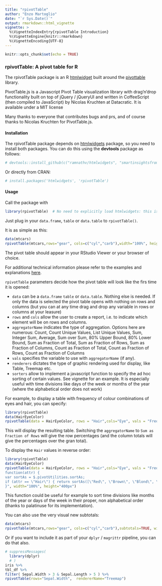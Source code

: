 ```yaml
---
title: "rpivotTable"
author: "Enzo Martoglio"
date: "`r Sys.Date()`"
output: rmarkdown::html_vignette
vignette: >
  %\VignetteIndexEntry{rpivotTable Introduction}
  %\VignetteEngine{knitr::rmarkdown}
  %\VignetteEncoding{UTF-8}
---
```


```r
knitr::opts_chunk$set(echo = TRUE)
```

### rpivotTable:  A pivot table for R

The rpivotTable package is an R [htmlwidget](http://htmlwidgets.org)  built around the [pivottable](http://nicolas.kruchten.com/pivottable/examples/)  library.

PivotTable.js is a Javascript Pivot Table visualization library with drag'n'drop functionality built on top of jQuery / jQueryUI and  written in CoffeeScript (then compiled to JavaScript) by Nicolas Kruchten at Datacratic. It is available under a MIT license

Many thanks to everyone that contributes bugs and prs, and of course thanks to Nicolas Kruchten for PivotTable.js.

#### Installation

The rpivotTable package depends on  [htmlwidgets](https://github.com/ramnathv/htmlwidgets) package, so you need to install both packages. You can do this using the **devtools** package as follows:

```r
# devtools::install_github(c("ramnathv/htmlwidgets", "smartinsightsfromdata/rpivotTable"))
```

Or directly from CRAN:

```r
# install.packages('htmlwidgets', 'rpivotTable')
```

#### Usage

Call the package with

```r
library(rpivotTable)  # No need to explicitly load htmlwidgets: this is done automatically
```

Just plug in your `data.frame`, `table` or `data.table` to `rpivotTable()`.

It is as simple as this:

```r
data(mtcars)
rpivotTable(mtcars,rows="gear", cols=c("cyl","carb"),width="100%", height="400px")
```
The pivot table should appear in your RStudio Viewer or your browser of choice.

For additional technical information please refer to the examples and explanations [here](https://github.com/nicolaskruchten/pivottable/wiki/).

`rpivotTable` parameters decide how the pivot table will look like the firs time it is opened:

* `data` can be a `data.frame` `table` or `data.table`. Nothing else is needed.  If only the data is selected the pivot table opens with nothing on rows and columns (but you can at any time drag and drop any variable in rows or columns at your leasure)
* `rows` and `cols` allow the user to create a report, i.e. to indicate which element will be on rows and columns.
* `aggregatorName` indicates the type of aggregation. Options here are numerous: Count, Count Unique Values, List Unique Values, Sum, Integer Sum, Average, Sum over Sum, 80% Upper Bound, 80% Lower Bound, Sum as Fraction of Total, Sum as Fraction of Rows, Sum as Fraction of Columns, Count as Fraction of Total, Count as Fraction of Rows, Count as Fraction of Columns
* `vals` specifies the variable to use with `aggregatorName` (if any).
* `renderers` dictates the type of graphic rendering used for display, like Table, Treemap etc.
* `sorters` allow to implement a javascript function to specify the ad hoc sorting of certain values. See vignette for an example. It is especially useful with time divisions like days of the week or months of the year (where the alphabetical order does not work)

For example, to display a table with frequency of colour combinations of eyes and hair, you can specify:

```r
library(rpivotTable)
data(HairEyeColor)
rpivotTable(data = HairEyeColor, rows = "Hair",cols="Eye", vals = "Freq", aggregatorName = "Sum", rendererName = "Table", width="100%", height="400px")
```


This will display the resulting table. Switching the `aggregatorName` to `Sum as Fraction of Rows` will give the row percentages (and the column totals will give the percentages over the gran total).

To display the `Hair` values in reverse order:

```r
library(rpivotTable)
data(HairEyeColor)
rpivotTable(data = HairEyeColor, rows = "Hair",cols="Eye", vals = "Freq", aggregatorName = "Sum", rendererName = "Table", sorters = "
function(attr) {
var sortAs = $.pivotUtilities.sortAs;
if (attr == \"Hair\") { return sortAs([\"Red\", \"Brown\", \"Blond\", \"Black\"]); }
}", width="100%", height="400px")
```

This function could be useful for example to sort time divisions like months of the year or days of the week in their proper, non alphabetical order (thanks to palatinuse for its implementation).

You can also use the very visual new subtotals:

```r
data(mtcars)
rpivotTable(mtcars,rows="gear", cols=c("cyl","carb"),subtotals=TRUE, width="100%", height="400px")
```

Or if you want to include it as part of your `dplyr` / `magrittr` pipeline, you can do that also.


```r
# suppressMessages(
  library(dplyr)
  # )
iris %>%
tbl_df %>%
filter( Sepal.Width > 3 & Sepal.Length > 5 ) %>%
rpivotTable(rows="Sepal.Width",  rendererName="Treemap")
```

